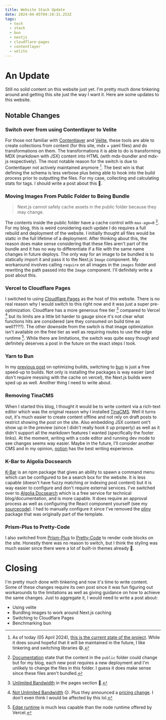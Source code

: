 ```yaml
---
title: Website Stack Update
date: 2024-04-05T04:19:31.253Z
tags:
  - tech
  - stack
  - bun
  - nextjs
  - cloudflare-pages
  - contentlayer
  - velite
---
```


# An Update

Still no solid content on this website just yet. I'm pretty much done tinkering around and getting this site just the way
I want it. Here are some updates to this website.

## Notable Changes

### Switch over from using Contentlayer to Velite

For those not familiar with [Contentlayer](https://github.com/contentlayerdev/contentlayer) and [Velite](https://github.com/zce/velite), these tools are able to create collections from content (for this site, mdx + yaml files) and do
transformations on them. The transformations it is able to do is transforming MDX (markdown with JSX) content into HTML (with mdx-bundler and mdx-js respectively).
The most notable reason for the switch is due to Contentlayer not actively maintained anymore [^ContentLayerMaintenance]. The best win is that defining the schema
is less verbose plus being able to hook into the build process prior to outputting the files. For my case, collecting and calculating stats for tags. I should write a post about this :thinking:.

### Moving Images From Public Folder to Being Bundle

>Next.js cannot safely cache assets in the public folder because they may change.

The contents inside the public folder have a cache control with `max-age=0` [^NextJsPublicFolderCache]. For my blog, this is weird
considering each update I do requires a full rebuild and deployment of the website. I initially thought all files would be static in the full
lifetime of a deployment. After thinking about this, the reason does make sense considering that these files aren't part of the bundle and it
has no way to differentiate if a file with the same name changes in future deploys. The only way for an image to be bundled is to statically import
it and pass it to the Next.js `Image` component. My workaround involves calling `require` on all images in the `images` folder
and rewriting the path passed into the `Image` component. I'll definitely write a post about this.

### Vercel to Cloudflare Pages

I switched to using [Cloudflare Pages](https://pages.cloudflare.com/) as the host of this website. There is no real reason why I would switch
to this right now and it was just a super pre-optimization. Cloudflare has a more generous free tier [^CloudflarePagesPricing] compared to Vercel [^VercelHobbyPricing]
but its limits are a little bit harder to gauge since it's not clear what functions hits are considered (are they consumed on build time as well????).
The other downside from the switch is that image optimization isn't available on the free tier as well as requiring routes to use the edge
runtime [^EdgeRequirement]. While there are limitations, the switch was quite easy though and definitely deserves a post in the future on the exact steps I took.

### Yarn to Bun

In my [previous post](/posts/2024-02-09-speeding-up-builds-for-berry-yarn-projects-on-vercel) on optimizing builds, switching to [bun](https://bun.sh/)
is just a free speed-up to builds. Not only is installing the packages is way easier (and don't require messing with the cache on vercel),
the Next.js builds were sped up as well. Another thing I need to write about.

### Removing TinaCMS

When I started this blog, I thought it would be to write content via a rich-text editor which was the original reason why I installed [TinaCMS](https://tina.io/).
Well it turns out, it's much easier to create content offline and not rely on draft posts to restrict showing the post on the site. Also
embedding JSX content ont't show up in the preview (since I didn't really hook it up properly) as well as it didn't support all the markdown features
I wanted (specifically the footer links). At the moment, writing with a code editor and running dev mode to see changes seems way easier.
Maybe in the future, I'll consider another CMS and in my opinion, [notion](https://www.notion.so/) has the best writing experience.

### K-Bar to Algolia Docsearch

[K-Bar](https://github.com/timc1/kbar) is an npm package that gives an ability to spawn a command menu which can be configured
to be a search box for the website. It is less capable (doesn't have fuzzy matching or indexing post content) but it is way easier
to configure and don't require external services. I've switched over to [Algolia Docsearch](https://docsearch.algolia.com/) which is
a free service for technical blog/documentation, and is more capable. It does require an approval process as well as configuring
the React component yourself (see my [sourcecode](https://github.com/Adriel-M/adriel.dev/tree/444366b43e9547f37447c176bc493b418f3e65b3/components/search)).
I had to manually configure it since I've removed the [pliny](https://github.com/timlrx/pliny) package that was originally part of the template.

### Prism-Plus to Pretty-Code

I also switched from [Prism-Plus](https://github.com/timlrx/rehype-prism-plus) to [Pretty-Code](https://github.com/rehype-pretty/rehype-pretty-code)
to render code blocks on the site. Honestly there was no reason to switch, but I think the styling was much easier since
there were a lot of built-in themes already :shrug:.

# Closing

I'm pretty much done with tinkering and now it's time to write content. Some of these changes require its own post since
it was fun figuring out workarounds to the limitations as well as giving guidance on how to achieve the same changes.
Just to aggregate it, I would need to write a post about:

* Using velite
* Bundling images to work around Next.js caching
* Switching to Cloudflare Pages
* Benchmarking bun

[^NextJsPublicFolderCache]: [Documentation](https://nextjs.org/docs/app/building-your-application/optimizing/static-assets#caching)
state that the content in the `public` folder could change but for my blog, each new post requires a new deployment and I'm unlikely to change the files in this folder.
I guess it does make sense since these files aren't bundled.

[^CloudflarePagesPricing]: [Unlimited Bandwidth](https://www.cloudflare.com/en-ca/plans/developer-platform/) in the pages section :eyes:.

[^VercelHobbyPricing]: [Not Unlimited Bandwidth](https://vercel.com/pricing) :frowning_face:. Plus they announced a [pricing change](https://vercel.com/blog/improved-infrastructure-pricing).
I don't even think I would be affected by this lol.

[^EdgeRequirement]: [Edge runtime](https://developers.cloudflare.com/pages/framework-guides/nextjs/deploy-a-nextjs-site/#edge-runtime) is much less capable than the node runtime offered by Vercel.

[^ContentLayerMaintenance]: As of today (05 April 2024), [this is the current state of the project](https://github.com/contentlayerdev/contentlayer/issues/429).
While it does sound hopeful that it will be maintained in the future, I like tinkering and switching libraries :smile:.